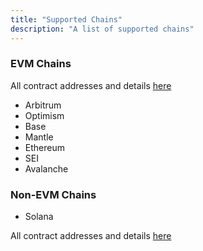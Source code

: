 ```yaml
---
title: "Supported Chains"
description: "A list of supported chains"
---
```


### EVM Chains

All contract addresses and details [here](/build-on-evm/addresses)

- Arbitrum
- Optimism
- Base
- Mantle
- Ethereum
- SEI
- Avalanche

### Non-EVM Chains
- Solana

All contract addresses and details [here](/build-on-evm/addresses#solana)